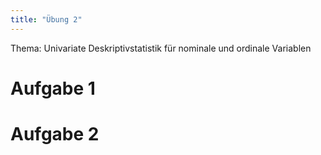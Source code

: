```yaml
---
title: "Übung 2"
---
```


Thema: Univariate Deskriptivstatistik für nominale und ordinale Variablen

# Aufgabe 1





# Aufgabe 2










